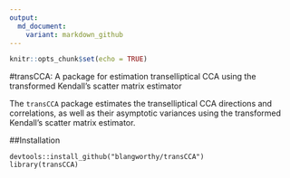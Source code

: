 ```yaml
---
output:
  md_document:
    variant: markdown_github
---
```


```r
knitr::opts_chunk$set(echo = TRUE)
```

#transCCA: A package for estimation transelliptical CCA using the transformed Kendall's scatter matrix estimator

The `transCCA` package estimates the transelliptical CCA directions and correlations, as well as their asymptotic variances using the transformed Kendall's scatter matrix estimator.

##Installation
```install
devtools::install_github("blangworthy/transCCA")
library(transCCA)
```
